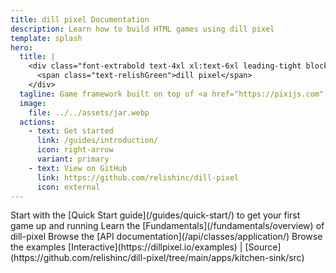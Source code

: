 ```yaml
---
title: dill pixel Documentation
description: Learn how to build HTML games using dill pixel
template: splash
hero:
  title: |
    <div class="font-extrabold text-4xl xl:text-6xl leading-tight block">
      <span class="text-relishGreen">dill pixel</span>
    </div>
  tagline: Game framework built on top of <a href="https://pixijs.com" target="_blank" class="text-pixiPink">PixiJS</a>
  image:
    file: ../../assets/jar.webp
  actions:
    - text: Get started
      link: /guides/introduction/
      icon: right-arrow
      variant: primary
    - text: View on GitHub
      link: https://github.com/relishinc/dill-pixel
      icon: external
---
```



<CardGrid>
  <Card title="Read the Guide" icon="open-book">
    Start with the [Quick Start guide](/guides/quick-start/) to get your first game up and running
  </Card>
  <Card title="Learn the Fundamentals" icon="open-book">
    Learn the [Fundamentals](/fundamentals/overview) of dill-pixel
  </Card>
  <Card title="Discover the API" icon="open-book">
    Browse the [API documentation](/api/classes/application/)
  </Card>
  <Card title="Browse the Examples" icon="open-book">
    Browse the examples [Interactive](https://dillpixel.io/examples) |
    [Source](https://github.com/relishinc/dill-pixel/tree/main/apps/kitchen-sink/src)
  </Card>
</CardGrid>
